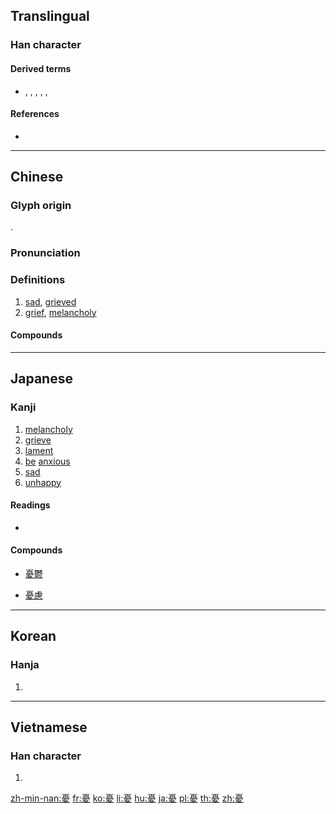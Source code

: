 {{character info/new}}
{{also|忧}}
==Translingual==

===Han character===
{{Han char|rn=61|rad=心|as=11|sn=15|four=10247|canj=MBPHE|ids=⿳⿻𦣻冖𢖻}}

====Derived terms====
* {{l|mul|優}}, {{l|mul|櫌}}, {{l|mul|擾}}, {{l|mul|鄾}}, {{l|mul|瀀}}, {{l|mul|嚘}}

====References====
* {{Han ref|kx=0401.260|dkj=11170|dj=0741.130|hdz=42341.140|uh=6182|ud=24962|bh=BC7E|bd=48254}}

----

==Chinese==
{{zh-forms|s=忧}}

===Glyph origin===
{{Han etym}}
{{Han compound|𢚧|夊|c1=p|c2=s|ls=psc}}.

===Pronunciation===
{{zh-pron
|m=yōu
|c=jau1
|mn=iu
|mc=y
|oc=y
|ma=
|cat=a,n
}}

===Definitions===
{{zh-hanzi}}

# [[sad]], [[grieved]]
# [[grief]], [[melancholy]]

====Compounds====
{{zh-der|憂色|帶憂|伯道之憂|憂喜參半|憂悒|憂悶|丁父憂|堪憂|心腹之憂|憂心如焚|憂公忘私|憂傷|內憂|丁母憂|憂民|憂喜交集|憂心如惔|憂憶|憂愁|先憂後樂|主憂臣辱|憂尋|憂鬱症|憂鬱|憂虞|憂葵|憂疑|憂煩|憂煎|憂民憂國|憂懼|憂慮|憂愁夫人|憂惙|憂患意識|憂思|憂心悄悄|憂心如酲|憂心如薰|憂心如擣|憂形於色|憂國憂民|憂國憂時|憂國愛民|憂國恤民|憂國忘身|憂國忘私|憂國忘家|憂國如家|憂國|憂公無私|悲憂|忽喜忽憂|忘憂草|忘憂|憂戚|憂心忡忡|幽憂|憂公如家|憂憤|性命之憂|分憂解勞|憂心如醉|恐憂|不憂|寫憂|寅憂夕惕|憂闕|宵旰憂勞|安枕無憂|憂深思遠|憂心若醉|嫠緯之憂|嫠憂宗周|埋憂|憂惱|思深憂遠|居憂|內顧之憂|憂能傷人|忘憂物|國憂|報憂|憂國哀民|同憂相救|憂心|受怕擔憂|丁憂|分憂共患|憂勞|後顧之憂|憂患|備嘗憂患|內憂外患|宅憂|分憂|懷憂|殷憂|懷憂喪志|殷憂啟聖|破鏡之憂|排難解憂|無慮無憂|擔隔夜憂|抗憂鬱藥|滿腹憂愁|癙憂|擔憂|積憂成疾|杞憂|疇咨之憂|死無遺憂|樂而忘憂|沉憂|杞人憂天|無憂無慮|湛憂|消憂|樂以忘憂|杞人之憂|杞國憂天|百憂|覆餗之憂|肘腋之憂|采薪之憂|魯女憂葵|隱憂|飽經憂患|高枕無憂|面有憂色|軫憂|與民同憂|解難排憂|轉憂成喜|近憂|轉憂為喜|負薪之憂|面帶憂容|解憂|高枕勿憂|耽憂}}

----

==Japanese==

===Kanji===
{{ja-kanji|grade=c|rs=心11}}

# [[melancholy]]
# [[grieve]]
# [[lament]]
# [[be]] [[anxious]]
# [[sad]]
# [[unhappy]]

====Readings====
* {{ja-readings|goon=[[う]] (u)|kanon=[[ゆう]] (yū)|kun=[[うれえる]] (ureeru), [[うれい]] (urei), [[うい]] (ui)}}

====Compounds====
{{top4}}
* [[憂鬱]]
{{mid4}}
* [[憂慮]]
{{mid4}}
{{mid4}}
{{bottom}}

----

==Korean==

===Hanja===
{{ko-hanja|hangeul=[[우]]|eumhun=|rv=u|mr=u|y=wu}}

# {{defn|lang=ko|sort=心11}}

----

==Vietnamese==

===Han character===
{{vi-hantu|[[ưu]], [[âu]]|rs=心11}}

# {{defn|lang=vi|sort=心11}}

[[zh-min-nan:憂]]
[[fr:憂]]
[[ko:憂]]
[[li:憂]]
[[hu:憂]]
[[ja:憂]]
[[pl:憂]]
[[th:憂]]
[[zh:憂]]